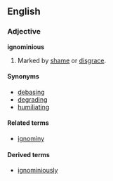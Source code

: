==English==
===Adjective===
'''ignominious'''
# Marked by [[shame]] or [[disgrace]]. 
====Synonyms====
*[[debasing]]
*[[degrading]]
*[[humiliating]]

====Related terms====
*[[ignominy]]

====Derived terms====
*[[ignominiously]]